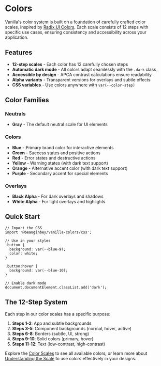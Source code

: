 # Colors

Vanilla's color system is built on a foundation of carefully crafted color scales, inspired by [Radix UI Colors](https://www.radix-ui.com/colors). Each scale consists of 12 steps with specific use cases, ensuring consistency and accessibility across your application.

## Features

- **12-step scales** - Each color has 12 carefully chosen steps
- **Automatic dark mode** - All colors adapt seamlessly with the `.dark` class
- **Accessible by design** - APCA contrast calculations ensure readability
- **Alpha variants** - Transparent versions for overlays and subtle effects
- **CSS variables** - Use colors anywhere with `var(--color-step)`

## Color Families

### Neutrals
- **Gray** - The default neutral scale for UI elements

### Colors  
- **Blue** - Primary brand color for interactive elements
- **Green** - Success states and positive actions
- **Red** - Error states and destructive actions
- **Yellow** - Warning states (with dark text support)
- **Orange** - Alternative accent color (with dark text support)
- **Purple** - Secondary accent for special elements

### Overlays
- **Black Alpha** - For dark overlays and shadows
- **White Alpha** - For light overlays and highlights

## Quick Start

```tsx
// Import the CSS
import '@beauginbey/vanilla-colors/css';

// Use in your styles
.button {
  background: var(--blue-9);
  color: white;
}

.button:hover {
  background: var(--blue-10);
}

// Enable dark mode
document.documentElement.classList.add('dark');
```

## The 12-Step System

Each step in our color scales has a specific purpose:

1. **Steps 1-2**: App and subtle backgrounds
2. **Steps 3-5**: Component backgrounds (normal, hover, active)
3. **Steps 6-8**: Borders (subtle, UI, strong)
4. **Steps 9-10**: Solid colors (primary, hover)
5. **Steps 11-12**: Text (low-contrast, high-contrast)

Explore the [Color Scales](/colors/scales) to see all available colors, or learn more about [Understanding the Scale](/colors/usage) to use colors effectively in your designs.